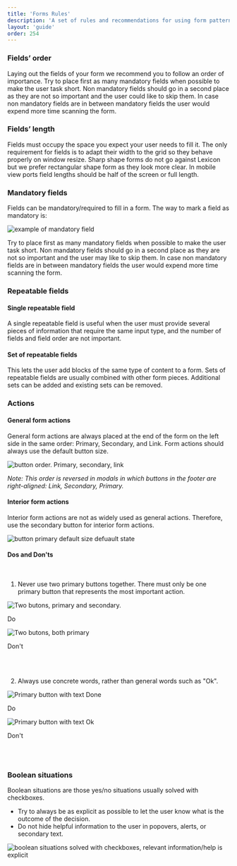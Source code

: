 ```yaml
---
title: 'Forms Rules'
description: 'A set of rules and recommendations for using form patterns in portal.'
layout: 'guide'
order: 254
---
```



### Fields’ order

Laying out the fields of your form we recommend you to follow an order of importance. Try to place first as many mandatory fields when possible to make the user task short. Non mandatory fields should go in a second place as they are not so important and the user could like to skip them. In case non mandatory fields are in between mandatory fields the user would expend more time scanning the form.

### Fields’ length

Fields must occupy the space you expect your user needs to fill it. The only requirement for fields is to adapt their width to the grid so they behave properly on window resize. Sharp shape forms do not go against Lexicon but we prefer rectangular shape form as they look more clear.
In mobile view ports field lengths should be half of the screen or full length.

### Mandatory fields

Fields can be mandatory/required to fill in a form. The way to mark a field as mandatory is:

![example of mandatory field](/images/lexicon/InputMandatory.jpg)

Try to place first as many mandatory fields when possible to make the user task short. Non mandatory fields should go in a second place as they are not so important and the user may like to skip them. In case non mandatory fields are in between mandatory fields the user would expend more time scanning the form.

### Repeatable fields

#### Single repeatable field

A single repeatable field is useful when the user must provide several pieces of information that require the same input type, and the number of fields and field order are not important.

#### Set of repeatable fields

This lets the user add blocks of the same type of content to a form. Sets of repeatable fields are usually combined with other form pieces. Additional sets can be added and existing sets can be removed.

### Actions

#### General form actions

General form actions are always placed at the end of the form on the left side in the same order: Primary, Secondary, and Link. Form actions should always use the default button size.

![button order. Primary, secondary, link](/images/lexicon/ButtonOrder.png)

_Note: This order is reversed in modals in which buttons in the footer are right-aligned: Link, Secondary, Primary._

#### Interior form actions

Interior form actions are not as widely used as general actions. Therefore, use the secondary button for interior form actions.

![button primary default size defuault state](/images/lexicon/ButtonIconSecondary.png)

#### Dos and Don'ts
<br/>

1.	Never use two primary buttons together. There must only be one primary button that represents the most important action.


<Grid templateColumns="1fr 1fr" autoRows="auto" gap="2rem">
	<Grid.Item>
		<div class="image-container">
		<img
			style={{ marginTop: '1.5rem' }}
			src="/images/lexicon/FormButtonPrimaryDo.jpg"
			alt="Two butons, primary and secondary."
		/>
		</div>
		<p class="do">Do</p>
	</Grid.Item>
	<Grid.Item>
		<div class="image-container">
		<img
			style={{ marginTop: '1.5rem' }}
			src="/images/lexicon/FormButtonPrimaryDont.jpg"
			alt="Two butons, both primary"
		/>
		</div>
		<p class="dont">Don't</p>
	</Grid.Item>
</Grid>

<br/>
<br/>

2.	Always use concrete words, rather than general words such as "Ok".

<Grid templateColumns="1fr 1fr" autoRows="auto" gap="2rem">
	<Grid.Item>
		<div class="image-container">
		<img
			style={{ marginTop: '1.5rem' }}
			src="/images/lexicon/FormButtonPrimaryTextDo.jpg"
			alt="Primary button with text Done"
		/>
		</div>
		<p class="do">Do</p>
	</Grid.Item>
	<Grid.Item>
		<div class="image-container">
		<img
			style={{ marginTop: '1.5rem' }}
			src="/images/lexicon/FormButtonPrimaryTextDont.jpg"
			alt="Primary button with text Ok"
		/>
		</div>
		<p class="dont">Don't</p>
	</Grid.Item>
</Grid>

<br/>
<br/>

### Boolean situations

Boolean situations are those yes/no situations usually solved with checkboxes.

-   Try to always be as explicit as possible to let the user know what is the outcome of the decision.
-   Do not hide helpful information to the user in popovers, alerts, or secondary text.

![boolean situations solved with checkboxes, relevant information/help is explicit](/images/lexicon/FormBooleanSituations.jpg)
